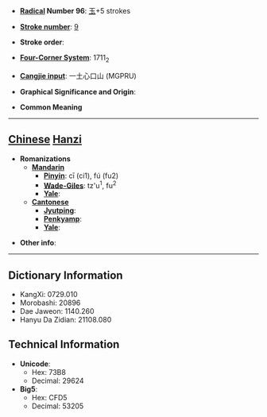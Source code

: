 * '''[[Wiktionary:Chinese radical index| Radical]] Number 96''': [[Wiktionary:Chinese radical index 玉|玉]]+5 strokes

* '''[[Wiktionary:Chinese total strokes index|Stroke number]]''': [[Wiktionary:Chinese total strokes index 9|9]]

* '''Stroke order''': 

* '''[[Wiktionary:Chinese four corner index|Four-Corner System]]''': 1711<sub>2</sub>

* '''[[Wiktionary:Chinese Cangjie index|Cangjie input]]''': 一土心口山 (MGPRU)

* '''Graphical Significance and Origin''': 

* '''Common Meaning'''

----

== [[Chinese]] [[Hanzi]] ==

* '''Romanizations'''
** '''[[Mandarin]]'''
*** '''[[Pinyin]]''': cī (ci1), fú (fu2)
*** '''[[Wade-Giles]]''': tz'u<sup>1</sup>, fu<sup>2</sup>
*** '''[[Yale]]''': 
** '''[[Cantonese]]'''
*** '''[[Jyutping]]''':
*** '''[[Penkyamp]]''': 
*** '''[[Yale]]''': 

* '''Other info''': 

----

== Dictionary Information ==

* KangXi: 0729.010
* Morobashi: 20896
* Dae Jaweon: 1140.260
* Hanyu Da Zidian: 21108.080

== Technical Information ==

* '''Unicode''':
** Hex: 73B8
** Decimal: 29624
* '''Big5''':
** Hex: CFD5
** Decimal: 53205